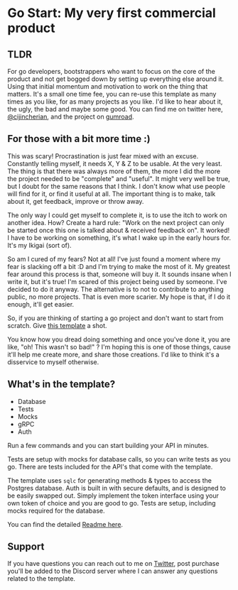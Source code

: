 # Go Start: My very first commercial product

## TLDR

For go developers, bootstrappers who want to focus on the core of the product and not get bogged down by setting up 
everything else around it. Using that initial momentum and motivation to work on the thing that matters. It's a small one 
time fee, you can re-use this template as many times as you like, for as many projects as you like. I'd like to hear about 
it, the ugly, the bad and maybe some good. You can find me on twitter here, [@cijincherian](https://twitter.com/cijincherian), and the project on [gumroad](https://cijininurhood.gumroad.com/l/wcqkhx).

## For those with a bit more time :)

This was scary! Procrastination is just fear mixed with an excuse. Constantly telling myself, it needs X, Y & Z to be usable.
At the very least. The thing is that there was always more of them, the more I did the more the project needed to be 
"complete" and "useful". It might very well be true, but I doubt for the same reasons that I think. I don't know what use
people will find for it, or find it useful at all. The important thing is to make, talk about it, get feedback, improve or 
throw away.

The only way I could get myself to complete it, is to use the itch to work on another idea. How? Create a hard rule: "Work
on the next project can only be started once this one is talked about & received feedback on". It worked! I have to be working on something, it's what I wake up in the early hours for. It's my Ikigai (sort of).

So am I cured of my fears? Not at all! I've just found a moment where my fear is slacking off a bit :D and I'm trying to make
the most of it. My greatest fear around this process is that, someone will buy it. It sounds insane when I write it, but it's
true! I'm scared of this project being used by someone. I've decided to do it anyway. The alternative is to not to contribute
to anything public, no more projects. That is even more scarier. My hope is that, if I do it enough, it'll get easier. 

So, if you are thinking of starting a go project and don't want to start from scratch. Give [this template](https://cijininurhood.gumroad.com/l/wcqkhx)
a shot.

You know how you dread doing something and once you've done it, you are like, "oh! This wasn't so bad!" ? I'm hoping this is
one of those things, cause it'll help me create more, and share those creations. I'd like to think it's a disservice to
myself otherwise.

## What's in the template?

 * Database
 * Tests
 * Mocks
 * gRPC
 * Auth

Run a few commands and you can start building your API in minutes.

Tests are setup with mocks for database calls, so you can write tests as you go. There are tests included for the API's that come with the template.

The template uses `sqlc` for generating methods & types to access the Postgres database. Auth is built in with secure defaults, and is designed to be easily swapped out. Simply implement the token interface using your own token of choice and you are good to go. Tests are setup, including mocks required for the database.

You can find the detailed [Readme here](https://github.com/Cijin/got-start-docs).

## Support

If you have questions you can reach out to me on [Twitter](https://twitter.com/cijincherian), post purchase you'll be added to the Discord server where I can answer any questions related to the template.
